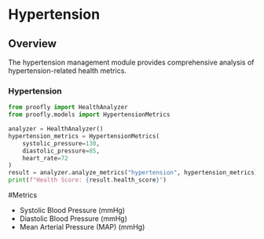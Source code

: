 # Hypertension

## Overview
The hypertension management module provides comprehensive analysis of hypertension-related health metrics.


### Hypertension

```python py filename="diabetes.py"  copy
from proofly import HealthAnalyzer
from proofly.models import HypertensionMetrics

analyzer = HealthAnalyzer()
hypertension_metrics = HypertensionMetrics(
    systolic_pressure=130,
    diastolic_pressure=85,
    heart_rate=72
)
result = analyzer.analyze_metrics("hypertension", hypertension_metrics)
print(f"Health Score: {result.health_score}")
```

#Metrics
- Systolic Blood Pressure (mmHg)
- Diastolic Blood Pressure (mmHg)
- Mean Arterial Pressure (MAP) (mmHg)